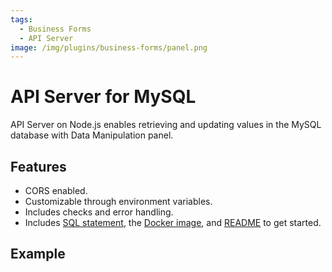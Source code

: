 ```yaml
---
tags:
  - Business Forms
  - API Server
image: /img/plugins/business-forms/panel.png
---
```



# API Server for MySQL

API Server on Node.js enables retrieving and updating values in the MySQL database with Data Manipulation panel.

## Features

- CORS enabled.
- Customizable through environment variables.
- Includes checks and error handling.
- Includes [SQL statement](https://github.com/VolkovLabs/business-forms/blob/main/server-mysql/feedbacks.sql), the [Docker image](https://github.com/VolkovLabs/business-forms/blob/main/server-mysql/Dockerfile), and [README](https://github.com/VolkovLabs/business-forms/blob/main/server-mysql/README.md) to get started.

## Example

<Code
  url="https://github.com/VolkovLabs/business-forms/blob/main/server-mysql/server.ts"
  language="js"
/>

